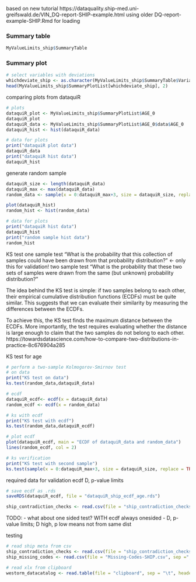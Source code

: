 based on new tutorial https://dataquality.ship-med.uni-greifswald.de/VIN_DQ-report-SHIP-example.html
using  older DQ-report-example-SHIP.Rmd for loading

### Summary table
```r
MyValueLimits_ship$SummaryTable
```


### Summary plot
```r
# select variables with deviations
whichdeviate_ship <- as.character(MyValueLimits_ship$SummaryTable$Variables)[MyValueLimits_ship$SummaryTable$GRADING == 1]
head(MyValueLimits_ship$SummaryPlotList[whichdeviate_ship], 2)
```

comparing plots from dataquiR

```r
# plots
dataquiR_plot <- MyValueLimits_ship$SummaryPlotList$AGE_0
dataquiR_plot
dataquiR_data <- MyValueLimits_ship$SummaryPlotList$AGE_0$data$AGE_0
dataquiR_hist <- hist(dataquiR_data)

# data for plots
print("dataquiR plot data")
dataquiR_data
print("dataquiR hist data")
dataquiR_hist
```

generate random sample 

```r

dataquiR_size <- length(dataquiR_data)
dataquiR_max <- max(dataquiR_data)
random_data <- sample(x = 0:dataquiR_max+3, size = dataquiR_size, replace = TRUE)

plot(dataquiR_hist)
random_hist <- hist(random_data)

# data for plots
print("dataquiR hist data")
dataquiR_hist
print("random sample hist data")
random_hist

```

KS test
one sample test
"What is the probability that this collection of samples could have been drawn from that probability distribution?" <- only this for validation!
two sample test
"What is the probability that these two sets of samples were drawn from the same (but unknown) probability distribution?"

The idea behind the KS test is simple: if two samples belong to each other, their empirical cumulative distribution functions (ECDFs) must be quite similar. This suggests that we can evaluate their similarity by measuring the differences between the ECDFs.

To achieve this, the KS test finds the maximum distance between the ECDFs. More importantly, the test requires evaluating whether the distance is large enough to claim that the two samples do not belong to each other.
https://towardsdatascience.com/how-to-compare-two-distributions-in-practice-8c676904a285

KS test for age

```r

# perform a two-sample Kolmogorov-Smirnov test 
# on data
print("KS test on data")
ks.test(random_data,dataquiR_data)

# ecdf
dataquiR_ecdf<- ecdf(x = dataquiR_data)
random_ecdf <- ecdf(x = random_data)

# ks with ecdf
print("KS test with ecdf")
ks.test(random_data,dataquiR_ecdf)

# plot ecdf
plot(dataquiR_ecdf, main = "ECDF of dataquiR_data and random_data")
lines(random_ecdf, col = 2)

# ks verification
print("KS test with second sample")
ks.test(sample(x = 0:dataquiR_max+3, size = dataquiR_size, replace = TRUE),random_ecdf)


```

required data for validation
ecdf
D, p-value limits


```r
# save ecdf as .rds
saveRDS(dataquiR_ecdf, file = "dataquiR_ship_ecdf_age.rds")

ship_contradiction_checks <- read.csv(file = "ship_contradiction_checks.csv", sep ="#")
```

TODO:
- what about one sided test? WITH ecdf always onesided
- D, p-value limits; D high, p low means not from same dist

testing

```r
# read ship meta from csv
ship_contradiction_checks <- read.csv(file = "ship_contradiction_checks.csv", sep ="#")
ship_missing_codes <- read.csv(file = "Missing-Codes-SHIP.csv", sep =";")

# read xlx from clipboard
westorm_datacatalog <- read.table(file = "clipboard", sep = "\t", header=TRUE)

```

